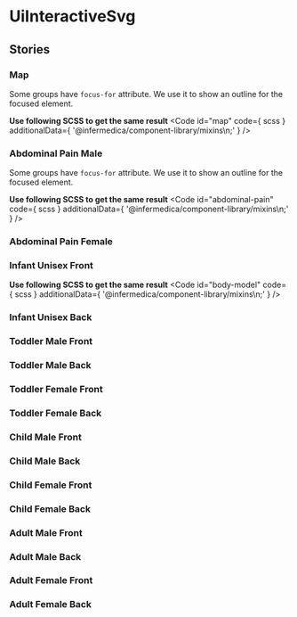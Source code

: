 
<Meta of={stories}/>

# UiInteractiveSvg
<Canvas of={stories.WithFocusOnMounted} />
<ArgTypes />

## Stories
### Map
<Canvas of={stories.map}/>

Some groups have `focus-for` attribute. We use it to show an outline for the focused element.

**Use following SCSS to get the same result**
<Code
  id="map"
  code={ scss }
  additionalData={ '@infermedica/component-library/mixins\n;' }
/>

### Abdominal Pain Male
<Canvas of={stories.AbdominalPainMale}/>

Some groups have `focus-for` attribute. We use it to show an outline for the focused element.

**Use following SCSS to get the same result**
<Code
  id="abdominal-pain"
  code={ scss }
  additionalData={ '@infermedica/component-library/mixins\n;' }
/>

### Abdominal Pain Female
<Canvas of={stories.AbdominalPainFemale}/>

### Infant Unisex Front
<Canvas of={stories.InfantUnisexFront}/>

**Use following SCSS to get the same result**
<Code
  id="body-model"
  code={ scss }
  additionalData={ '@infermedica/component-library/mixins\n;' }
/>

### Infant Unisex Back
<Canvas of={stories.InfantUnisexBack}/>

### Toddler Male Front
<Canvas of={stories.ToddlerMaleFront}/>

### Toddler Male Back
<Canvas of={stories.ToddlerMaleBack}/>

### Toddler Female Front
<Canvas of={stories.ToddlerFemaleFront}/>

### Toddler Female Back
<Canvas of={stories.ToddlerFemaleBack}/>

### Child Male Front
<Canvas of={stories.ChildMaleFront}/>

### Child Male Back
<Canvas of={stories.ChildMaleBack}/>

### Child Female Front
<Canvas of={stories.ChildFemaleFront}/>

### Child Female Back
<Canvas of={stories.ChildFemaleBack}/>

###  Adult Male Front
<Canvas of={stories.AdultMaleFront}/>

### Adult Male Back
<Canvas of={stories.AdultMaleBack}/>

### Adult Female Front
<Canvas of={stories.AdultFemaleFront}/>

### Adult Female Back
<Canvas of={stories.AdultFemaleBack}/>
